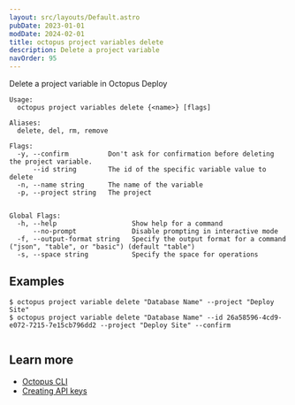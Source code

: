```yaml
---
layout: src/layouts/Default.astro
pubDate: 2023-01-01
modDate: 2024-02-01
title: octopus project variables delete
description: Delete a project variable
navOrder: 95
---
```


Delete a project variable in Octopus Deploy

```
Usage:
  octopus project variables delete {<name>} [flags]

Aliases:
  delete, del, rm, remove

Flags:
  -y, --confirm          Don't ask for confirmation before deleting the project variable.
      --id string        The id of the specific variable value to delete
  -n, --name string      The name of the variable
  -p, --project string   The project


Global Flags:
  -h, --help                   Show help for a command
      --no-prompt              Disable prompting in interactive mode
  -f, --output-format string   Specify the output format for a command ("json", "table", or "basic") (default "table")
  -s, --space string           Specify the space for operations

```

## Examples

<SamplesInstance />

```
$ octopus project variable delete "Database Name" --project "Deploy Site" 
$ octopus project variable delete "Database Name" --id 26a58596-4cd9-e072-7215-7e15cb796dd2 --project "Deploy Site" --confirm 


```

## Learn more

- [Octopus CLI](/docs/octopus-rest-api/cli)
- [Creating API keys](/docs/octopus-rest-api/how-to-create-an-api-key)